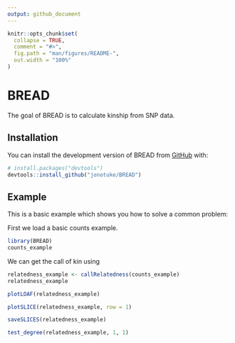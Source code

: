 ```yaml
---
output: github_document
---
```


<!-- README.md is generated from README.Rmd. Please edit that file -->

```r
knitr::opts_chunk$set(
  collapse = TRUE,
  comment = "#>",
  fig.path = "man/figures/README-",
  out.width = "100%"
)
```

# BREAD

<!-- badges: start -->
<!-- badges: end -->

The goal of BREAD is to calculate kinship from SNP data. 

## Installation

You can install the development version of BREAD from [GitHub](https://github.com/) with:

``` r
# install.packages("devtools")
devtools::install_github("jonotuke/BREAD")
```

## Example

This is a basic example which shows you how to solve a common problem:

First we load a basic counts example. 

```r
library(BREAD)
counts_example
```

We can get the call of kin using

```r
relatedness_example <- callRelatedness(counts_example)
relatedness_example
```

```r
plotLOAF(relatedness_example)
```

```r
plotSLICE(relatedness_example, row = 1)
```

```r
saveSLICES(relatedness_example)
```

```r
test_degree(relatedness_example, 1, 1)
```



